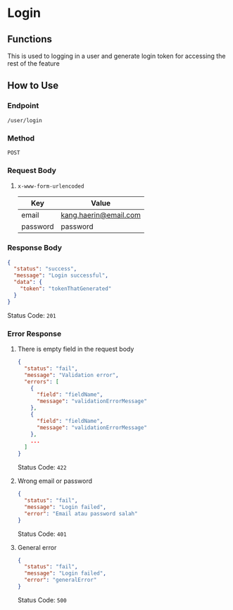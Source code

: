 # Login

## Functions

This is used to logging in a user and generate login token for accessing the rest of the feature

## How to Use

### Endpoint

`/user/login`

### Method

`POST`

### Request Body

1. `x-www-form-urlencoded`

   | Key      | Value                 |
   | -------- | --------------------- |
   | email    | kang.haerin@email.com |
   | password | password              |

### Response Body

```json
{
  "status": "success",
  "message": "Login successful",
  "data": {
    "token": "tokenThatGenerated"
  }
}
```

Status Code: `201`

### Error Response

1. There is empty field in the request body

   ```json
   {
     "status": "fail",
     "message": "Validation error",
     "errors": [
       {
         "field": "fieldName",
         "message": "validationErrorMessage"
       },
       {
         "field": "fieldName",
         "message": "validationErrorMessage"
       },
       ...
     ]
   }
   ```

   Status Code: `422`

2. Wrong email or password

   ```json
   {
     "status": "fail",
     "message": "Login failed",
     "error": "Email atau password salah"
   }
   ```

   Status Code: `401`

3. General error

   ```json
   {
     "status": "fail",
     "message": "Login failed",
     "error": "generalError"
   }
   ```

   Status Code: `500`
